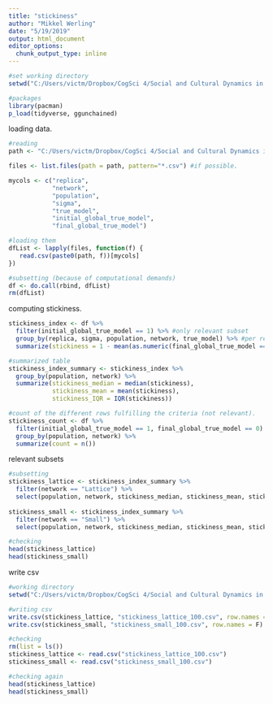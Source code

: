 ```yaml
---
title: "stickiness"
author: "Mikkel Werling"
date: "5/19/2019"
output: html_document
editor_options: 
  chunk_output_type: inline
---
```



```r
#set working directory
setwd("C:/Users/victm/Dropbox/CogSci 4/Social and Cultural Dynamics in Cognition/exam/CRUST-1/data/ABMdata/ABMcsv")

#packages 
library(pacman)
p_load(tidyverse, ggunchained) 
```

loading data. 

```r

#reading 
path <- "C:/Users/victm/Dropbox/CogSci 4/Social and Cultural Dynamics in Cognition/exam/CRUST-1/data/ABMdata/ABMcsv/"

files <- list.files(path = path, pattern="*.csv") #if possible. 

mycols <- c("replica", 
            "network", 
            "population", 
            "sigma",
            "true_model",
            "initial_global_true_model",
            "final_global_true_model")

#loading them 
dfList <- lapply(files, function(f) {  
   read.csv(paste0(path, f))[mycols]
})

#subsetting (because of computational demands)
df <- do.call(rbind, dfList) 
rm(dfList)
```

computing stickiness.

```r

stickiness_index <- df %>%
  filter(initial_global_true_model == 1) %>% #only relevant subset
  group_by(replica, sigma, population, network, true_model) %>% #per replica
  summarize(stickiness = 1 - mean(as.numeric(final_global_true_model == 0))) #getting it in proportion

#summarized table
stickiness_index_summary <- stickiness_index %>%
  group_by(population, network) %>% 
  summarize(stickiness_median = median(stickiness),
            stickiness_mean = mean(stickiness),
            stickiness_IQR = IQR(stickiness)) 

#count of the different rows fulfilling the criteria (not relevant).
stickiness_count <- df %>%
  filter(initial_global_true_model == 1, final_global_true_model == 0) %>%
  group_by(population, network) %>%
  summarize(count = n())

```

relevant subsets 

```r

#subsetting
stickiness_lattice <- stickiness_index_summary %>%
  filter(network == "Lattice") %>%
  select(population, network, stickiness_median, stickiness_mean, stickiness_IQR)
  
stickiness_small <- stickiness_index_summary %>%
  filter(network == "Small") %>%
  select(population, network, stickiness_median, stickiness_mean, stickiness_IQR)

#checking 
head(stickiness_lattice)
head(stickiness_small)

```

write csv

```r
#working directory
setwd("C:/Users/victm/Dropbox/CogSci 4/Social and Cultural Dynamics in Cognition/exam/CRUST-1/connectivity/outcome_results")

#writing csv
write.csv(stickiness_lattice, "stickiness_lattice_100.csv", row.names = F)
write.csv(stickiness_small, "stickiness_small_100.csv", row.names = F)

#checking
rm(list = ls())
stickiness_lattice <- read.csv("stickiness_lattice_100.csv")
stickiness_small <- read.csv("stickiness_small_100.csv")

#checking again
head(stickiness_lattice)
head(stickiness_small)

```

